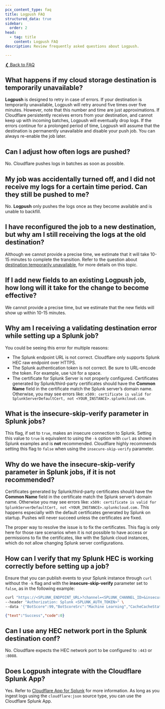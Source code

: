 ```yaml
---
pcx_content_type: faq
title: Logpush FAQ
structured_data: true
sidebar:
  order: 2
head:
  - tag: title
    content: Logpush FAQ
description: Review frequently asked questions about Logpush.

---
```


[❮ Back to FAQ](/logs/faq/)

## What happens if my cloud storage destination is temporarily unavailable?

**Logpush** is designed to retry in case of errors. If your destination is temporarily unavailable, Logpush will retry around five times over five minutes. However, note that this number and time are just approximations. If Cloudflare persistently receives errors from your destination, and cannot keep up with incoming batches, Logpush will eventually drop logs. If the errors continue for a prolonged period of time, Logpush will assume that the destination is permanently unavailable and disable your push job. You can always re-enable the job later.


## Can I adjust how often logs are pushed?

No. Cloudflare pushes logs in batches as soon as possible.

## My job was accidentally turned off, and I did not receive my logs for a certain time period. Can they still be pushed to me?


No. **Logpush** only pushes the logs once as they become available and is unable to backfill.


## I have reconfigured the job to a new destination, but why am I still receiving the logs at the old destination?


Although we cannot provide a precise time, we estimate that it will take 10-15 minutes to complete the transition. Refer to the question about [destination temporarily unavailable](/logs/faq/logpush/#what-happens-if-my-cloud-storage-destination-is-temporarily-unavailable), for more details on this topic.


## If I add new fields to an existing Logpush job, how long will it take for the change to become effective?

We cannot provide a precise time, but we estimate that the new fields will show up within 10-15 minutes.

## Why am I receiving a validating destination error while setting up a Splunk job?

You could be seeing this error for multiple reasons:

* The Splunk endpoint URL is not correct. Cloudflare only supports Splunk HEC raw endpoint over HTTPS.
* The Splunk authentication token is not correct. Be sure to URL-encode the token. For example, use `%20` for a space.
* The certificate for Splunk Server is not properly configured. Certificates generated by Splunk/third-party certificates should have the **Common Name** field in the certificate match the Splunk server’s domain name. Otherwise, you may see errors like: `x509: certificate is valid for SplunkServerDefaultCert, not <YOUR_INSTANCE>.splunkcloud.com.`


## What is the insecure-skip-verify parameter in Splunk jobs?

This flag, if set to `true`, makes an insecure connection to Splunk. Setting this value to `true` is equivalent to using the `-k` option with `curl` as shown in Splunk examples and is **not** recommended. Cloudflare highly recommends setting this flag to `false` when using the `insecure-skip-verify` parameter.


## Why do we have the insecure-skip-verify parameter in Splunk jobs, if it is not recommended?

Certificates generated by Splunk/third-party certificates should have the **Common Name** field in the certificate match the Splunk server’s domain name. Otherwise you may see errors like: `x509: certificate is valid for SplunkServerDefaultCert, not <YOUR_INSTANCE>.splunkcloud.com.` This happens especially with the default certificates generated by Splunk on startup. Pushes will never succeed unless the certificates are fixed.

The proper way to resolve the issue is to fix the certificates. This flag is only here for those rare scenarios when it is not possible to have access or permissions to fix the certificates, like with the Splunk cloud instances, which do not allow changing Splunk server configurations.


## How can I verify that my Splunk HEC is working correctly before setting up a job?

Ensure that you can publish events to your Splunk instance through `curl` without the `-k` flag and with the **insecure-skip-verify** parameter set to `false`, as in the following example:

```bash
curl "https://<SPLUNK_ENDPOINT_URL>?channel=<SPLUNK_CHANNEL_ID>&insecure-skip-verify=<INSECURE_SKIP_VERIFY>&sourcetype=<SOURCE_TYPE>" \
--header "Authorization: Splunk <SPLUNK_AUTH_TOKEN>" \
--data '{"BotScore":99,"BotScoreSrc":"Machine Learning","CacheCacheStatus":"miss","CacheResponseBytes":2478}'
```

```json
{"text":"Success","code":0}
```

## Can I use any HEC network port in the Splunk destination conf?


No. Cloudflare expects the HEC network port to be configured to `:443` or `:8088`.


## Does Logpush integrate with the Cloudflare Splunk App?

Yes. Refer to [Cloudflare App for Splunk](https://splunkbase.splunk.com/app/4501/) for more information. As long as you ingest logs using the `cloudflare:json` source type, you can use the Cloudflare Splunk App.